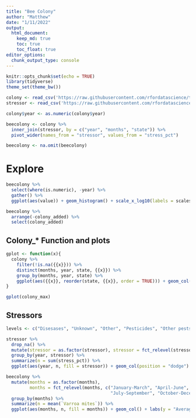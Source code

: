```yaml
---
title: "Bee Colony"
author: "Matthew"
date: "1/11/2022"
output: 
  html_document:
    keep_md: true
    toc: true
    toc_float: true
editor_options:
  chunk_output_type: console
---
```


```r
knitr::opts_chunk$set(echo = TRUE)
library(tidyverse)
theme_set(theme_bw())

colony <- read_csv('https://raw.githubusercontent.com/rfordatascience/tidytuesday/master/data/2022/2022-01-11/colony.csv')
stressor <- read_csv('https://raw.githubusercontent.com/rfordatascience/tidytuesday/master/data/2022/2022-01-11/stressor.csv')

colony$year <- as.numeric(colony$year)

beecolony <- colony %>%
  inner_join(stressor, by = c("year", "months", "state")) %>%
  pivot_wider(names_from = "stressor", values_from = "stress_pct")

beecolony <- na.omit(beecolony)
```


# Explore

```r
beecolony %>%
  select(where(is.numeric), -year) %>%
  gather() %>%
  ggplot(aes(value)) + geom_histogram() + scale_x_log10(labels = scales::comma) + facet_wrap(~key, scales = "free", ncol = 3)

beecolony %>%
  arrange(-colony_added) %>%
  select(colony_added)
```

## Colony_* Function and plots
```r
gplot <- function(x){
  colony %>%
    filter(!is.na({{x}})) %>%
    distinct(months, year, state, {{x}}) %>%
    group_by(months, year, state) %>%
    ggplot(aes({{x}}, reorder(state, {{x}}, order = TRUE))) + geom_col() + labs(y = "")
}

gplot(colony_max)
```


## Stressors
```r
levels <- c("Disesases", "Unknown", "Other", "Pesticides", "Other pests/parasites", "Varroa mites")

stressor %>%
  drop_na() %>%
  mutate(stressor = as.factor(stressor), stressor = fct_relevel(stressor, levels = levels)) %>%
  group_by(year, stressor) %>%
  summarize(n = sum(stress_pct)) %>%
  ggplot(aes(year, n, fill = stressor)) + geom_col(position = "dodge")

```


```r
beecolony %>%
  mutate(months = as.factor(months), 
         months = fct_relevel(months, c("January-March", "April-June", 
                                        "July-September", "October-December"))) %>%
  group_by(months) %>%
  summarize(n = mean(`Varroa mites`)) %>%
  ggplot(aes(months, n, fill = months)) + geom_col() + labs(y = "Average Percent of Colonies", title = "Percentage of Colonies Destroyed by Varroa mites") + theme(legend.position = "none")

```




